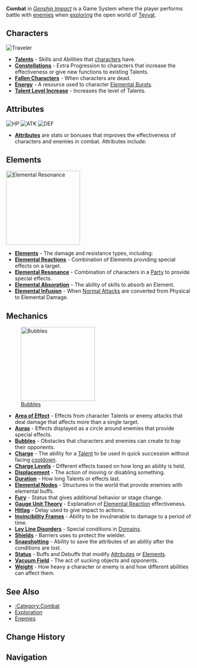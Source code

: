 {{Stub}}
{{Terminology Infobox
|image = Icon Combat.png
|type  = Game Systems
}}
'''Combat''' in ''[[Genshin Impact]]'' is a Game System where the player performs battle with [[enemies]] when [[Exploration|exploring]] the open world of [[Teyvat]].

==Characters==
[[File:Icon Character.png|thumb|right|[[Traveler]]]]
{{Main|Characters}}
* '''[[Talents]]''' - Skills and Abilities that [[characters]] have.
* '''[[Constellations]]''' - Extra Progression to characters that increase the effectiveness or give new functions to existing Talents.
* '''[[Fallen Characters]]''' - When characters are dead.
* '''[[Energy]]''' - A resource used to character [[Elemental Burst]]s.
* '''[[Talent Level Increase]]''' - Increases the level of Talents.

==Attributes==
[[File:Icon Attribute Health.png|thumb|right|[[HP]]]]
[[File:Icon Attribute Attack.png|thumb|right|[[ATK]]]]
[[File:Icon Attribute Defense.png|thumb|right|[[DEF]]]]
{{Main|Attributes}}
* '''[[Attributes]]''' are stats or bonuses that improves the effectiveness of characters and enemies in combat. Attributes include:{{Column|2|
** [[Health]]
** [[Attack]]
** [[Defense]]
** [[Elemental Mastery]]
** [[Stamina]]
** [[Critical Rate]]
** [[Critical Damage]]
** [[Healing Bonus]]
** [[Incoming Healing Bonus]]
** [[Energy Recharge]]
** [[Cooldown Reduction]]
** [[Shield Strength]]
** [[Damage Bonus]]
** [[Resistance]]
** [[Movement Speed]]
** [[Attack Speed]]
** [[Stamina Consumption]]
** [[Interruption Resistance]]
** [[Damage Reduction]]
}}

==Elements==
[[File:Elemental Resonance.png|200px|thumb|right|[[Elemental Resonance]]]]
{{Main|Elements}}
* '''[[Elements]]''' - The damage and resistance types, including:{{Column|2|
** {{Anemo}}
** {{Cryo}}
** {{Dendro}}
** {{Electro}}
** {{Geo}}
** {{Hydro}}
** {{Pyro}}
** {{Physical}}
}}
* '''[[Elemental Reactions]]''' - Combination of Elements providing special effects on a target.
* '''[[Elemental Resonance]]''' - Combination of characters in a [[Party]] to provide special effects.
* '''[[Elemental Absorption]]''' - The ability of {{Anemo}} skills to absorb an Element.
* '''[[Elemental Infusion]]''' - When [[Normal Attacks]] are converted from Physical to Elemental Damage.
{{clr}}

==Mechanics==
[[File:Bubble.png|200px|thumb|right|[[Bubbles]]]]
* '''[[Area of Effect]]''' - Effects from character Talents or enemy attacks that deal damage that affects more than a single target.
* '''[[Auras]]''' - Effects displayed as a circle around enemies that provide special effects.
* '''[[Bubbles]]''' - Obstacles that characters and enemies can create to trap their opponents.
* '''[[Charge]]''' - The ability for a [[Talent]] to be used in quick succession without facing [[cooldown]].
* '''[[Charge Levels]]''' - Different effects based on how long an ability is held.
* '''[[Displacement]]''' - The action of moving or disabling something.
* '''[[Duration]]''' - How long Talents or effects last.
* '''[[Elemental Nodes]]''' - Structures in the world that provide enemies with elemental buffs.
* '''[[Fury]]''' - Status that gives additional behavior or stage change.
* '''[[Gauge Unit Theory]]''' - Explanation of [[Elemental Reaction]] effectiveness.
* '''[[Hitlag]]''' - Delay used to give impact to actions.
* '''[[Invincibility Frames]]''' - Ability to be invulnerable to damage to a period of time.
* '''[[Ley Line Disorders]]''' - Special conditions in [[Domains]].
* '''[[Shields]]''' - Barriers uses to protect the wielder.
* '''[[Snapshotting]]''' - Ability to save the attributes of an ability after the conditions are lost.
* '''[[Status]]''' - Buffs and Debuffs that modify [[Attributes]] or [[Elements]].
* '''[[Vacuum Field]]''' - The act of sucking objects and opponents.
* '''[[Weight]]''' - How heavy a character or enemy is and how different abilities can affect them.

==See Also==
* [[:Category:Combat]]
* [[Exploration]]
* [[Enemies]]

==Change History==
{{Change History|1.0}}

==Navigation==
{{Combat Navbox|state=collapsed}}
{{Genshin Navbox}}
[[Category:Combat| ]]